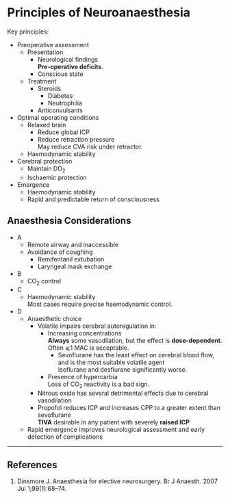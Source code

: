 # Principles of Neuroanaesthesia


Key principles:

* Preoperative assessment
	* Presentation
		* Neurological findings  
		**Pre-operative deficits**.
		* Conscious state
	* Treatment
		* Steroids
			* Diabetes
			* Neutrophilia
		* Anticonvulsants
* Optimal operating conditions
	* Relaxed brain  
		* Reduce global ICP
		* Reduce retraction pressure  
		May reduce CVA risk under retractor.
	* Haemodynamic stability
* Cerebral protection
	* Maintain DO~2~
	* Ischaemic protection
* Emergence
	* Haemodynamic stability
	* Rapid and predictable return of consciousness

## Anaesthesia Considerations

* A
	* Remote airway and inaccessible
	* Avoidance of coughing
		* Remifentanil extubation
		* Laryngeal mask exchange
* B
	* CO~2~ control
* C
	* Haemodynamic stability  
	Most cases require precise haemodynamic control.
* D
	* Anaesthetic choice
		* Volatile impairs cerebral autoregulation in:
			* Increasing concentrations  
			**Always** some vasodilation, but the effect is **dose-dependent**. Often ⩽1 MAC is acceptable.
				* Sevoflurane has the least effect on cerebral blood flow, and is the most suitable volatile agent  
				Isoflurane and desflurane significantly worse.
			* Presence of hypercarbia  
			Loss of CO~2~ reactivity is a bad sign.
		* Nitrous oxide has several detrimental effects due to cerebral vasodilation
		* Propofol reduces ICP and increases CPP to a greater extent than sevoflurane  
		**TIVA** desirable in any patient with severely **raised ICP**
	* Rapid emergence improves neurological assessment and early detection of complications


---

## References

1. Dinsmore J. Anaesthesia for elective neurosurgery. Br J Anaesth. 2007 Jul 1;99(1):68–74. 
